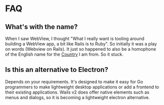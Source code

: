 # FAQ

## What's with the name?

When I saw WebView, I thought "What I really want is tooling around building a WebView app, a bit like Rails is to Ruby". So initially it was a play on words (Webview on Rails). It just so happened to also be a homophone of the English name for the [Country](https://en.wikipedia.org/wiki/Wales) I am from. So it stuck.

## Is this an alternative to Electron?

Depends on your requirements. It's designed to make it easy for Go programmers to make lightweight desktop applications or add a frontend to their existing applications. Wails v2 does offer native elements such as menus and dialogs, so it is becoming a lightweight electron alternative.

